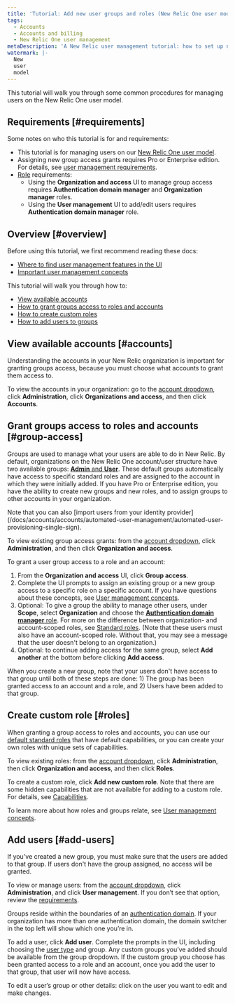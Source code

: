```yaml
---
title: 'Tutorial: Add new user groups and roles (New Relic One user model)'
tags:
  - Accounts
  - Accounts and billing
  - New Relic One user management
metaDescription: 'A New Relic user management tutorial: how to set up new groups, roles, and assign users to groups.'
watermark: |-
  New 
  user
  model
---
```


This tutorial will walk you through some common procedures for managing users on the New Relic One user model.

## Requirements [#requirements]

Some notes on who this tutorial is for and requirements:

* This tutorial is for managing users on our [New Relic One user model](/docs/accounts/original-accounts-billing/original-product-based-pricing/overview-changes-pricing-user-model#user-models).
* Assigning new group access grants requires Pro or Enterprise edition. For details, see [user management requirements](/docs/accounts/accounts-billing/new-relic-one-user-management/add-manage-users-groups-roles#requirements).
* [Role](/docs/accounts/accounts-billing/new-relic-one-user-management/new-relic-one-user-model#standard-roles) requirements:
  * Using the **Organization and access** UI to manage group access requires **Authentication domain manager** and **Organization manager** roles.
  * Using the **User management** UI to add/edit users requires **Authentication domain manager** role.

## Overview [#overview]

Before using this tutorial, we first recommend reading these docs:

* [Where to find user management features in the UI](/docs/accounts/accounts-billing/new-relic-one-user-management/add-manage-users-groups-roles/#where)
* [Important user management concepts](/docs/accounts/accounts-billing/new-relic-one-user-management/add-manage-users-groups-roles/#understand-concepts)

This tutorial will walk you through how to:

* [View available accounts](#accounts)
* [How to grant groups access to roles and accounts](#group-access) 
* [How to create custom roles](#roles)
* [How to add users to groups](#add-users)

## View available accounts [#accounts]

Understanding the accounts in your New Relic organization is important for granting groups access, because you must choose what accounts to grant them access to.

To view the accounts in your organization: go to the [account dropdown](/docs/using-new-relic/welcome-new-relic/get-started/glossary#account-dropdown), click **Administration**, click **Organizations and access**, and then click **Accounts**.

## Grant groups access to roles and accounts [#group-access]

Groups are used to manage what your users are able to do in New Relic. By default, organizations on the New Relic One account/user structure have two available groups: [**Admin** and **User**](/docs/accounts/accounts-billing/new-relic-one-user-management/new-relic-one-user-model-understand-user-structure/#groups). These default groups automatically have access to specific standard roles and are assigned to the account in which they were initially added. If you have Pro or Enterprise edition, you have the ability to create new groups and new roles, and to assign groups to other accounts in your organization.

<Callout variant="tip">
Note that you can also [import users from your identity provider](/docs/accounts/accounts/automated-user-management/automated-user-provisioning-single-sign).
</Callout>

To view existing group access grants: from the [account dropdown](/docs/using-new-relic/welcome-new-relic/get-started/glossary#account-dropdown), click **Administration**, and then click **Organization and access**.

To grant a user group access to a role and an account: 

1. From the **Organization and access** UI, click **Group access**.
2. Complete the UI prompts to assign an existing group or a new group access to a specific role on a specific account. If you have questions about these concepts, see [User management concepts](/docs/accounts/accounts-billing/new-relic-one-user-management/add-manage-users-groups-roles/#understand-concepts).
3. Optional: To give a group the ability to manage other users, under **Scope**, select **Organization** and choose the [**Authentication domain manager** role](/docs/accounts/accounts-billing/new-relic-one-user-management/new-relic-one-user-model-understand-user-structure/#standard-roles). For more on the difference between organization- and account-scoped roles, see [Standard roles](/docs/accounts/accounts-billing/new-relic-one-user-management/new-relic-one-user-model-understand-user-structure/#roles). (Note that these users must also have an account-scoped role. Without that, you may see a message that the user doesn't belong to an organization.)
4. Optional: to continue adding access for the same group, select **Add another** at the bottom before clicking **Add access**. 

When you create a new group, note that your users don't have access to that group until both of these steps are done: 1) The group has been granted access to an account and a role, and 2) Users have been added to that group.

## Create custom role [#roles]

When granting a group access to roles and accounts, you can use our [default standard roles](/docs/accounts/accounts-billing/new-relic-one-user-management/new-relic-one-user-model-understand-user-structure/#roles) that have default capabilities, or you can create your own roles with unique sets of capabilities.

To view existing roles: from the [account dropdown](/docs/using-new-relic/welcome-new-relic/get-started/glossary#account-dropdown), click **Administration**, then click **Organization and access**, and then click **Roles**.

To create a custom role, click **Add new custom role**. Note that there are some hidden capabilities that are not available for adding to a custom role. For details, see [Capabilities](/docs/accounts/accounts-billing/new-relic-one-user-management/new-relic-one-user-model-understand-user-structure#standard-roles). 

To learn more about how roles and groups relate, see [User management concepts](/docs/accounts/accounts-billing/new-relic-one-user-management/add-manage-users-groups-roles/#understand-concepts).

## Add users [#add-users]

If you've created a new group, you must make sure that the users are added to that group. If users don't have the group assigned, no access will be granted. 

To view or manage users: from the [account dropdown](/docs/using-new-relic/welcome-new-relic/get-started/glossary#account-dropdown), click **Administration**, and click **User management**. If you don’t see that option, review the [requirements](#requirements).

Groups reside within the boundaries of an [authentication domain](/docs/accounts/accounts-billing/new-relic-one-user-management/add-manage-users-groups-roles/#understand-concepts). If your organization has more than one authentication domain, the domain switcher in the top left will show which one you’re in.

To add a user, click **Add user**. Complete the prompts in the UI, including choosing the [user type](/docs/accounts/accounts-billing/new-relic-one-user-management/new-relic-one-user-model#user-type) and group. Any custom groups you’ve added should be available from the group dropdown. If the custom group you choose has been granted access to a role and an account, once you add the user to that group, that user will now have access.

To edit a user’s group or other details: click on the user you want to edit and make changes.




